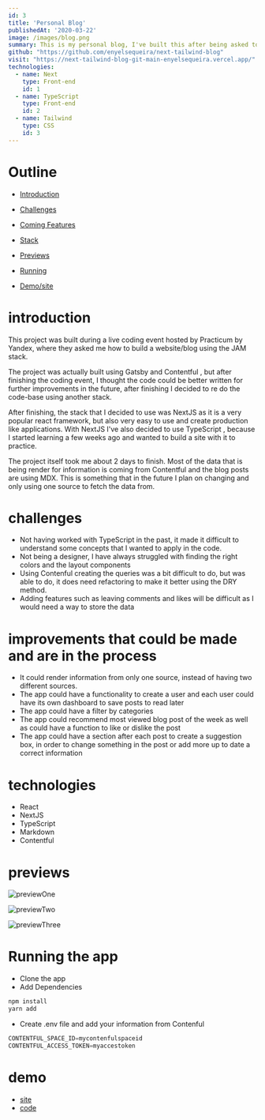 ```yaml
---
id: 3
title: 'Personal Blog'
publishedAt: '2020-03-22'
image: /images/blog.png
summary: This is my personal blog, I've built this after being asked to do a live-coding webinar for Practicum By Yandex bootcamp. I Decided to use latest stack the JAM stack to teach the students latest trends in web development
github: "https://github.com/enyelsequeira/next-tailwind-blog"
visit: "https://next-tailwind-blog-git-main-enyelsequeira.vercel.app/"
technologies:
  - name: Next
    type: Front-end
    id: 1
  - name: TypeScript
    type: Front-end
    id: 2
  - name: Tailwind
    type: CSS
    id: 3
---
```




# Outline

- [Introduction](#introduction)

- [Challenges](#challenges)

- [Coming Features](#improvements-that-could-be-made-and-are-in-the-process)

- [Stack](#technologies)

- [Previews](#previews)
- [Running](#running-the-app)
- [Demo/site](#demo)

# introduction

 This project was built during a live coding event hosted by Practicum by Yandex, where they asked me how to build a website/blog using the <span> JAM </span> stack. 
 
The project was actually built using <span> Gatsby </span> and <span> Contentful </span> , but after finishing the coding event, I thought the code could be better written for further improvements in the future, after finishing I decided to re do the code-base using another stack.

After finishing, the stack that I decided to use was <span> NextJS </span> as it is a very popular react framework, but also very easy to use and create production like applications. With NextJS I've also decided to use <span> TypeScript </span>, because I started learning a few weeks ago and wanted to build a site with it to practice.

The project itself took me about 2 days to finish. Most of the data that is being render for information is coming from <span> Contentful</span> and the blog posts are using <span>MDX</span>. This is something that in the future I plan on changing and only using one source to fetch the data from. 

# challenges
- Not having worked with <span>TypeScript</span> in the past, it made it difficult to understand some concepts that I wanted to apply in the code.
- Not being a designer, I have always struggled with finding the right colors and the layout components
- Using <span> Contenful </span> creating the queries was a bit difficult to do, but was able to do, it does need refactoring to make it better using the DRY method.
- Adding features such as leaving comments and likes will be difficult as I would need a way to store the data  


# improvements that could be made and are in the process
- It could render information from only one source, instead of having two different sources.
- The app could have a functionality to create a user and each user could have its own dashboard to save posts to read later
- The app could have a filter by categories
- The app could recommend most viewed blog post of the week as well as could have a function to like or dislike the post
- The app could have a section after each post to create a suggestion box, in order to change something in the post or add more up to date a correct information

# technologies
- React 
- NextJS
- TypeScript
- Markdown
- Contentful

# previews

![previewOne](/images/blog.png)

![previewTwo](/images/blog.png)

![previewThree](/images/blog.png)

# Running the app

- Clone the app
- Add Dependencies
```bash
npm install 
yarn add
```

- Create .env file and add your information from <span>Contenful</span>
```javascript
CONTENTFUL_SPACE_ID=mycontenfulspaceid
CONTENTFUL_ACCESS_TOKEN=myaccestoken
```


# demo
- [site](https://next-tailwind-blog-git-main-enyelsequeira.vercel.app/)
- [code](https://github.com/enyelsequeira/next-tailwind-blog)